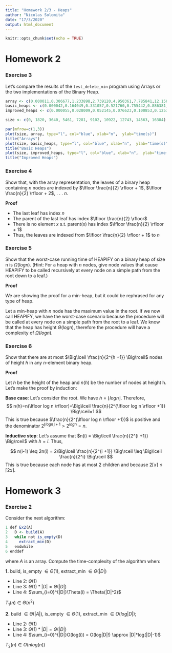 ```yaml
---
title: "Homework 2/3 - Heaps"
author: "Nicolas Solomita"
date: "17/3/2020"
output: html_document
---
```


```r
knitr::opts_chunk$set(echo = TRUE)
```

# Homework 2

### Exercise 3
Let's compare the results of the `test_delete_min` program using Arrays or the two implementations of the Binary Heap.

```r
array <- c(0.000011,0.306677,1.233898,2.739120,4.950361,7.785841,12.156297,15.628335,22.234650,27.068139)
basic_heaps <- c(0.000042,0.164049,0.331057,0.521760,0.755442,0.886381,1.181291,1.461549,1.724333,1.857339)
improved_heaps <- c(0.000055,0.028009,0.052145,0.076623,0.100853,0.125323,0.145485,0.167028,0.187585,0.210796)

size <- c(0, 1820, 3640, 5461, 7281, 9102, 10922, 12743, 14563, 16384)

par(mfrow=c(1,3))
plot(size, array, type="l", col="blue", xlab="n",  ylab="time(s)")
title("Arrays")
plot(size, basic_heaps, type="l", col="blue", xlab="n",  ylab="time(s)")
title("Basic Heaps")
plot(size, improved_heaps, type="l", col="blue", xlab="n",  ylab="time(s)")
title("Improved Heaps")
```

### Exercise 4
Show that, with the array representation, the leaves of a binary heap containing $n$ nodes are indexed by $\lfloor \frac{n}{2} \rfloor + 1$, $\lfloor \frac{n}{2} \rfloor + 2$, . . . $n$.

__Proof__

- The last leaf has index $n$
- The parent of the last leaf has index $\lfloor \frac{n}{2} \rfloor$
- There is no element $x$ s.t. parent(x) has index $\lfloor \frac{n}{2} \rfloor + 1$
- Thus, the leaves are indexed from $\lfloor \frac{n}{2} \rfloor + 1$ to $n$

### Exercise 5
Show that the worst-case running time of HEAPIFY on a binary heap of size n is $\Omega(log n)$. (Hint: For a heap with $n$ nodes, give node values that cause HEAPIFY to be called recursively at every node on a simple path from the root down to a leaf.)

__Proof__

We are showing the proof for a min-heap, but it could be rephrased for any type of heap.

Let a min-heap with $n$ node has the maximum value in the root. If we now call HEAPIFY, we have the worst-case scenario because the procedure will be called at every node on a simple path from the root to a leaf. We know that the heap has height $\Theta(log n)$, therefore the procedure will have a complexity of $\Omega(log n)$.

### Exercise 6
Show that there are at most $\Big\lceil \frac{n}{2^{h +1}} \Big\rceil$ nodes of height $h$ in any $n$-element binary heap.

__Proof__

Let $h$ be the height of the heap and $n(h)$ be the number of nodes at height h. Let's make the proof by induction:

__Base case__: Let's consider the root. We have $h=\lfloor log n \rfloor$. Therefore, 
$$
n(h)=n(\lfloor log n \rfloor)=\Big\lceil \frac{n}{2^{\lfloor log n \rfloor +1}} \Big\rceil=1
$$
This is true because $\frac{n}{2^{\lfloor log n \rfloor +1}}$ is positive and the denominator $2^{\lfloor log n \rfloor +1} > 2^{log n} = n$.

__Inductive step__: Let's assume that $n(i) =  \Big\lceil \frac{n}{2^{i +1}} \Big\rceil$ with $h=i$. Thus,

$$
n(i-1) \leq 2n(i) = 2\Big\lceil \frac{n}{2^{i +1}} \Big\rceil \leq \Big\lceil \frac{n}{2^i} \Big\rceil
$$
This is true because each node has at most 2 children and because $2\lceil x \rceil \leq \lceil 2x \rceil$.

# Homework 3

### Exercise 2
Consider the next algorithm:
```r
1 def Ex2(A)
2   D <- build(A)
3   while not is_empty(D)
4     extract_min(D)
5   endwhile
6 enddef
```

where $A$ is an array. Compute the time-complexity of the algorithm when:

__1.__ build, is_empty $\in \Theta(1)$, extract_min $\in \Theta(|D|)$

- Line 2: $\Theta(1)$
- Line 3: $\Theta(1) * |D| = \Theta(|D|)$
- Line 4: $\sum_{i=0}^{|D|}\Theta(i) = \Theta(|D|^2)$

$T_1(n) \in \Theta(n^2)$

__2.__ build $\in \Theta(|A|)$, is_empty $\in \Theta(1)$, extract_min $\in O(log |D|)$;

- Line 2: $\Theta(1)$
- Line 3: $\Theta(1) * |D| = \Theta(|D|)$
- Line 4: $\sum_{i=0}^{|D|}O(log(i)) = O(log|D|!) \approx |D|*log(|D|-1)$

$T_2(n) \in O(nlog(n))$